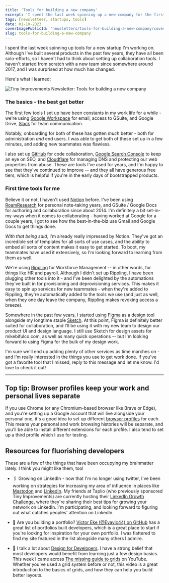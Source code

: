 ```yaml
---
title: 'Tools for building a new company'
excerpt: 'I spent the last week spinning up a new company for the first time since 2017. Here are the tools I used.'
tags: [newsletteer, startups, tools]
date: 01-10-2023
coverImagePublicId: 'newsletters/tools-for-building-a-new-company/cover'
slug: tools-for-building-a-new-company
---
```


I spent the last week spinning up tools for a new startup I'm working on. Although I've built several products in the past few years, they have all been solo-efforts, so I haven't had to think about setting up collaboration tools. I haven't started from scratch with a new team since somewhere around 2017, and I was surprised at how much has changed.

Here's what I learned:

<Image
  publicId="newsletters/tools-for-building-a-new-company/cover"
  alt="Tiny Improvements Newsletter: Tools for building a new company"
/>

### The basics - the best got better

The first few tools I set up have been constants in my work life for a while - we're using [Google Workspace](https://workspace.google.com) for email, access to GSuite, and Google Drive, [Slack](https://slack.com) for team communication.

Notably, onboarding for both of these has gotten _much_ better - both for administration _and_ end users. I was able to get both of these set up in a few minutes, and adding new teammates was flawless.

I also set up [GitHub](https://github.com) for code collaboration, [Google Search Console](https://search.google.com/search-console/about) to keep an eye on SEO, and [Cloudflare](https://cloudflare.com) for managing DNS and protecting our web properties from abuse. These are tools I've used for years, and I'm happy to see that they've continued to improve -- and they all have generous free tiers, which is helpful if you're in the early days of bootstrapped products.

### First time tools for me

Believe it or not, I haven't used [Notion](https://notion.so) before. I've been using [RoamResearch](https://roamresearch.com) for personal note-taking years, and GSuite / Google Docs for authoring and collaboration since about 2014. I'm definitely a bit set-in-my-ways when it comes to collaborating - having worked at Google for a couple years, I got to see how the best-in-the-biz use Gmail and Google Docs to get things done.

_With that being said,_ I'm already really impressed by Notion. They've got an incredible set of templates for all sorts of use cases, and the ability to embed all sorts of content makes it easy to get started. To boot, my teammates have used it extensively, so I'm looking forward to learning from them as well.

We're using [Rippling](https://rippling.com) for Workforce Management -- in other words, for things like HR and payroll. Although I didn't set up Rippling, I have been plugging other tools into it - and I've been delighted by the automations they've built in for provisioning and deprovisioning services. This makes it easy to spin up services for new teammates - when they're added to Rippling, they're automatically added to the tools we use (and just as well, when they one day leave the company, Rippling makes revoking access a breeze).

Somewhere in the past few years, I started using [Figma](https://figma.com) as a design tool alongside my longtime staple [Sketch](https://sketch.com/). At this point, Figma is definitely better suited for collaboration, and I'll be using it with my new team to design our product UI and design language. I still use Sketch for design assets for mikebifulco.com, as well as many quick operations -- but I'm looking forward to using Figma for the bulk of my design work.

I'm sure we'll end up adding plenty of other services as time marches on - and I'm really interested in the things you use to get work done. If you've got a favorite tool that I missed, reply to this message and let me know. I'd love to check it out!

---

## Top tip: Browser profiles keep your work and personal lives separate

If you use Chrome (or any Chromium-based browser like Brave or Edge), and you're setting up a Google account that will live alongside your personal one, it's a good idea to set up different [browser profiles](https://support.google.com/chrome/answer/2364824) for each. This means your personal and work browsing histories will be separate, and you'll be able to install different extensions for each profile. I also tend to set up a third profile which I use for testing.

## Resources for fluorishing developers

These are a few of the things that have been occupying my brainmatter lately. I think you might like them, too!

- 🖇️ Growing on LinkedIn - now that I'm no longer using twitter, I've been working on strategies for increasing my area of influence in places like [Mastodon](https://hachyderm.io/@irreverentmike) and [LinkedIn](https://linkedin.com/in/mbifulco). My friends at Taplio (who previously sponsored Tiny Improvements) are currently hosting their [LinkedIn Growth Challenge](https://taplio.com/linkedin-growth-challenge-2023), where they're sharing their best tips for growing your network on LinkedIn. I'm participating, and looking forward to figuring out what catches peoples' attention on LinkedIn.

- 💼 Are you building a portfolio? [Victor Eke (@Evavic44) on GitHub](https://github.com/Evavic44/portfolio-ideas) has a great list of portfolios built developers, which is a great place to start if you're looking for inspiration for your own portfolio. I was flattered to find my site featured in the list alongside many others I admire.

- 🎥 I talk a lot about [Design for Developers](https://mikebifulco.com/newsletter/design-rules-everyone-should-know). I have a strong belief that most developers would benefit from learning just a few design basics. This week I came across [The missing guide to grids](https://www.youtube.com/watch?v=wIabVp0Hh8U) on YouTube. Whether you've used a grid system before or not, this video is a great introduction to the basics of grids, and how they can help you build better layouts.
